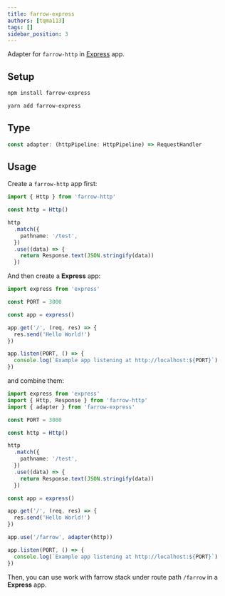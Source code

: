 ```yaml
---
title: farrow-express
authors: [tqma113]
tags: []
sidebar_position: 3
---
```



Adapter for `farrow-http` in [Express](https://github.com/expressjs/express) app.

## Setup

<Tabs groupId="package-tool">
<TabItem value="npm" label="npm">

```bash
npm install farrow-express
```

</TabItem>
<TabItem value="yarn" label="Yarn" default>

```bash
yarn add farrow-express
```

</TabItem>
</Tabs>

## Type

```ts
const adapter: (httpPipeline: HttpPipeline) => RequestHandler
```

## Usage

Create a `farrow-http` app first:

```ts
import { Http } from 'farrow-http'

const http = Http()

http
  .match({
    pathname: '/test',
  })
  .use((data) => {
    return Response.text(JSON.stringify(data))
  })
```

And then create a **Express** app:

```ts
import express from 'express'

const PORT = 3000

const app = express()

app.get('/', (req, res) => {
  res.send('Hello World!')
})

app.listen(PORT, () => {
  console.log(`Example app listening at http://localhost:${PORT}`)
})
```

and combine them:

```ts
import express from 'express'
import { Http, Response } from 'farrow-http'
import { adapter } from 'farrow-express'

const PORT = 3000

const http = Http()

http
  .match({
    pathname: '/test',
  })
  .use((data) => {
    return Response.text(JSON.stringify(data))
  })

const app = express()

app.get('/', (req, res) => {
  res.send('Hello World!')
})

app.use('/farrow', adapter(http))

app.listen(PORT, () => {
  console.log(`Example app listening at http://localhost:${PORT}`)
})
```

Then, you can use work with farrow stack under route path `/farrow` in a **Express** app.
